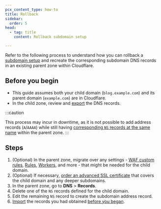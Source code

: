 ```yaml
---
pcx_content_type: how-to
title: Rollback
sidebar:
  order: 5
head:
  - tag: title
    content: Rollback subdomain setup

---
```


Refer to the following process to understand how you can rollback a [subdomain setup](/dns/zone-setups/subdomain-setup/) and recreate the corresponding subdomain DNS records in an existing parent zone within Cloudflare.

## Before you begin

* This guide assumes both your child domain (`blog.example.com`) and its parent domain (`example.com`) are in Cloudflare.
* In the child zone, review and [export](/dns/manage-dns-records/how-to/import-and-export/#export-records) the DNS records.

:::caution

This process may incur in downtime, as it is not possible to add address records (`A`/`AAAA`) while still having [corresponding `NS` records at the same name](/dns/manage-dns-records/troubleshooting/existing-ns-record/) within the parent zone. 
:::

## Steps

1. (Optional) In the parent zone, migrate over any settings - [WAF custom rules](/waf/custom-rules/), [Rules](/rules/), [Workers](/workers/), and more - that might be needed for the child domain.
2. (Optional) If necessary, [order an advanced SSL certificate](/ssl/edge-certificates/advanced-certificate-manager/) that covers the child domain and any deeper subdomains.
3. In the parent zone, go to **DNS** > **Records**.
4. Delete one of the `NS` records defined for the child domain.
5. Edit the remaining `NS` record to create the subdomain address record.
6. [Import](/dns/manage-dns-records/how-to/import-and-export/#import-records) the records you had obtained [before you began](#before-you-begin).
